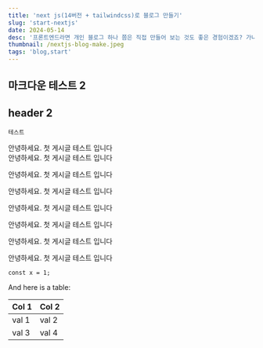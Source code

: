 ```yaml
---
title: 'next js(14버전 + tailwindcss)로 블로그 만들기'
slug: 'start-nextjs'
date: 2024-05-14
desc: '프론트엔드라면 개인 블로그 하나 쯤은 직접 만들어 보는 것도 좋은 경험이겠죠? 가나다라마바사 아자차카 타파하'
thumbnail: /nextjs-blog-make.jpeg
tags: 'blog,start'
---
```


## 마크다운 테스트 2

## header 2

`테스트`

안녕하세요. 첫 게시글 테스트 입니다  
안녕하세요. 첫 게시글 테스트 입니다

안녕하세요. 첫 게시글 테스트 입니다

안녕하세요. 첫 게시글 테스트 입니다

안녕하세요. 첫 게시글 테스트 입니다

안녕하세요. 첫 게시글 테스트 입니다

안녕하세요. 첫 게시글 테스트 입니다

안녕하세요. 첫 게시글 테스트 입니다

```
const x = 1;
```

And here is a table:

| Col 1 | Col 2 |
| ----- | ----- |
| val 1 | val 2 |
| val 3 | val 4 |

